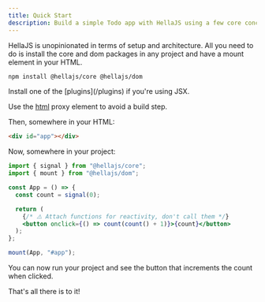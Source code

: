 ```yaml
---
title: Quick Start
description: Build a simple Todo app with HellaJS using a few core concepts.
---
```



HellaJS is unopinionated in terms of setup and architecture. All you need to do is install the core and dom packages in any project and have a mount element in your HTML.

```bash
npm install @hellajs/core @hellajs/dom
```

<Aside type="note" title="Template Setup">
  Install one of the [plugins](/plugins) if you're using JSX.
  
  Use the [html](/packages/dom/html) proxy element to avoid a build step.
</Aside>

Then, somewhere in your HTML:

```html
<div id="app"></div>
```

Now, somewhere in your project:


```jsx
import { signal } from "@hellajs/core";
import { mount } from "@hellajs/dom";

const App = () => {
  const count = signal(0);

  return (
    {/* ⚠️ Attach functions for reactivity, don't call them */}
    <button onclick={() => count(count() + 1)}>{count}</button>
  );
};

mount(App, "#app");
```

You can now run your project and see the button that increments the count when clicked.

That's all there is to it!


